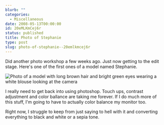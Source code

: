 ```yaml
---
blurb: ""
categories:
  - Miscellaneous
date: 2008-05-13T00:00:00
id: 20eMLKmCej6r
status: published
title: Photo of Stephanie
type: post
slug: photo-of-stephanie--20emlkmcej6r
---
```


Did another photo workshop a few weeks ago. Just now getting to the edit stage. Here's one of the first ones of a model named Stephanie.

<Img src="aws_20080426_glamor_camp_0073" alt="Photo of a model with long brown hair and bright green eyes wearing a white blouse looking at the camera" />

I really need to get back into using photoshop. Touch ups, contrast adjustment and color ballance are taking me forever. If I do much more of this stuff, I'm going to have to actually color balance my monitor too. 

Right now, I struggle to keep from just saying to hell with it and converting everything to black and white or a sepia tone.